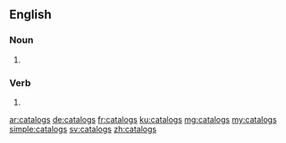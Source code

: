 ==English==

===Noun===
{{head|en|plural}}

# {{plural of|catalog|lang=en}}

===Verb===
{{head|en|verb form}}

# {{en-third-person singular of|catalog}}

[[ar:catalogs]]
[[de:catalogs]]
[[fr:catalogs]]
[[ku:catalogs]]
[[mg:catalogs]]
[[my:catalogs]]
[[simple:catalogs]]
[[sv:catalogs]]
[[zh:catalogs]]